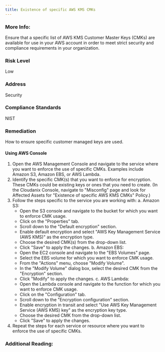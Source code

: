 ```yaml
---
title: Existence of specific AWS KMS CMKs
---
```


### More Info:

Ensure that a specific list of AWS KMS Customer Master Keys (CMKs) are available for use in your AWS account in order to meet strict security and compliance requirements in your organization.

### Risk Level

Low

### Address

Security

### Compliance Standards

NIST

### Remediation

How to ensure specific customer managed keys are used.

#### Using AWS Console

1. Open the AWS Management Console and navigate to the service where you want to enforce the use of specific CMKs. Examples include Amazon S3, Amazon EBS, or AWS Lambda.
2. Identify the specific CMK(s) that you want to enforce for encryption. These CMKs could be existing keys or ones that you need to create.
    (In the Cloudanix Console, navigate to "Misconfig" page and look for Affected Assets for "Existence of specific AWS KMS CMKs" Policy.)
3. Follow the steps specific to the service you are working with:
   a. Amazon S3:
      - Open the S3 console and navigate to the bucket for which you want to enforce CMK usage.
      - Click on the "Properties" tab.
      - Scroll down to the "Default encryption" section.
      - Enable default encryption and select "AWS Key Management Service (AWS KMS)" as the encryption type.
      - Choose the desired CMK(s) from the drop-down list.
      - Click "Save" to apply the changes.
   b. Amazon EBS:
      - Open the EC2 console and navigate to the "EBS Volumes" page.
      - Select the EBS volume for which you want to enforce CMK usage.
      - From the "Actions" menu, choose "Modify Volume".
      - In the "Modify Volume" dialog box, select the desired CMK from the "Encryption" section.
      - Click "Modify" to apply the changes.
   c. AWS Lambda:
      - Open the Lambda console and navigate to the function for which you want to enforce CMK usage.
      - Click on the "Configuration" tab.
      - Scroll down to the "Encryption configuration" section.
      - Enable encryption in transit and select "Use AWS Key Management Service (AWS KMS) key" as the encryption key type.
      - Choose the desired CMK from the drop-down list.
      - Click "Save" to apply the changes.
4. Repeat the steps for each service or resource where you want to enforce the use of specific CMKs.

### Additional Reading:
